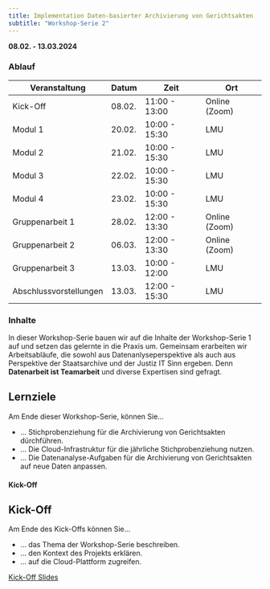 ```yaml
---
title: Implementation Daten-basierter Archivierung von Gerichtsakten
subtitle: "Workshop-Serie 2"
---
```


**08.02. - 13.03.2024**


### Ablauf

| Veranstaltung      | Datum      | Zeit        | Ort |
|--------------------|------------|-------------|-------------|
| Kick-Off           | 08.02.     | 11:00 - 13:00| Online (Zoom) |
| Modul 1            | 20.02.     | 10:00 - 15:30| LMU |
| Modul 2            | 21.02.     | 10:00 - 15:30| LMU |
| Modul 3            | 22.02.     | 10:00 - 15:30| LMU |
| Modul 4            | 23.02.     | 10:00 - 15:30| LMU |
| Gruppenarbeit 1    | 28.02.     | 12:00 - 13:30| Online (Zoom) |
| Gruppenarbeit 2    | 06.03.     | 12:00 - 13:30| Online (Zoom) |
| Gruppenarbeit 3    | 13.03.     | 10:00 - 12:00| LMU |
| Abschlussvorstellungen  | 13.03.     | 12:00 - 15:30| LMU |

<!-- ### Orte

- **Zoom**: Der Zoom-Link wird den Teilnehmenden per Mail mitgeteilt. Sollten Sie keine E-Mail erhalten haben, melden Sie sich bitte bei us (siehe [Kontakt](kontakt.html)).
- **LMU**: Die Termine an der LMU findet im Institut für Statistik, Ludwigstr. 33, 4. Stock statt. -->


### Inhalte

In dieser Workshop-Serie bauen wir auf die Inhalte der Workshop-Serie 1 auf
und setzen das gelernte in die Praxis um. Gemeinsam erarbeiten wir Arbeitsabläufe,
die sowohl aus Datenanlyseperspektive als auch aus Perspektive der Staatsarchive
und der Justiz IT Sinn ergeben. 
Denn **Datenarbeit ist Teamarbeit** und diverse Expertisen sind gefragt.


::: {.callout-tip}
## Lernziele
Am Ende dieser Workshop-Serie, können Sie...

* ... Stichprobenziehung für die Archivierung von Gerichtsakten dürchführen.
* ... Die Cloud-Infrastruktur für die jährliche Stichprobenziehung nutzen.
* ... Die Datenanalyse-Aufgaben für die Archivierung von Gerichtsakten auf neue Daten anpassen.

:::


#### Kick-Off
::: {.callout-tip}
## Kick-Off

Am Ende des Kick-Offs können Sie...

* ... das Thema der Workshop-Serie beschreiben.
* ... den Kontext des Projekts erklären.
* ... auf die Cloud-Plattform zugreifen.

:::


[Kick-Off Slides](https://drive.google.com/file/d/1p-61QzQCNSZMvAYd8jllf1QNmdKhPBur/view?usp=drive_link)

<!-- #### Module
Die Inhalte der Module finden sich auf den kommenden Seiten.

* [Modul 1](WS2_Modul_1.qmd) - Einführung, Problemerfassung und Arbeitsabläufe
* [Modul 2](WS2_Modul_2.qmd) - Umsetzung: Implementierung der Stichprobenziehung
* [Modul 3](WS2_Modul_3.qmd) - Umsetzung: Implementierung der Stichprobenziehung im Kontext des Gesamtablaufs
* [Modul 4](WS2_Modul_4.qmd) - Nachhaltige Implementierung: Wissensweitergabe und Infrastrukturerhalt -->

<!-- ## Anmeldung
Sie haben Interesse an der Teilnahme in dieser Weiterbildiung? Bitte schreiben sie uns: [data-analytics@stat.uni-muenchen.de](mailto:data-analytics@stat.uni-muenchen.de).

![](../../icons/Logos.png)  -->
